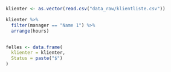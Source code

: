 ```r
klienter <- as.vector(read.csv("data_raw/klientliste.csv"))

klienter %>% 
  filter(manager == "Name 1") %>% 
  arrange(hours)


felles <- data.frame(
  klienter = klienter, 
  Status = paste("$")
)


```
